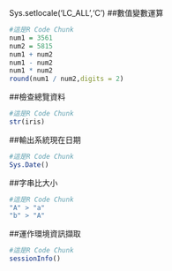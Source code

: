 Sys.setlocale('LC_ALL','C')
##數值變數運算
```r
#這是R Code Chunk
num1 = 3561
num2 = 5815
num1 + num2
num1 - num2
num1 * num2
round(num1 / num2,digits = 2)
```
##檢查總覽資料
```r
#這是R Code Chunk
str(iris)
```
##輸出系統現在日期
```r
#這是R Code Chunk
Sys.Date()
```
##字串比大小
```r
#這是R Code Chunk
"A" > "a"
"b" > "A"
```
##運作環境資訊擷取
```r
#這是R Code Chunk
sessionInfo()
```